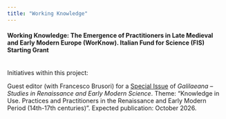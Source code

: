 ```yaml
---
title: "Working Knowledge"
---
```


#### Working Knowledge: The Emergence of Practitioners in Late Medieval and Early Modern Europe (WorKnow). Italian Fund for Science (FIS) Starting Grant <br><br>

Initiatives within this project: <br>

Guest editor (with Francesco Brusori) for a [Special Issue](https://www.museogalileo.it/it/attivita/news/call-for-abstracts-galilaeana-knowledge-in-use.html) of *Galilaeana – Studies in Renaissance and Early Modern Science*. Theme: “Knowledge in Use. Practices and Practitioners in the Renaissance and Early Modern Period (14th-17th centuries)”. Expected publication: October 2026.

